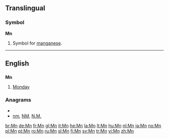 {{also|.mn|MN|mN}}
==Translingual==

===Symbol===
'''Mn'''

# {{element symbol}} Symbol for [[manganese]].

----

==English==

==={{abbreviation}}===
'''Mn'''

# [[Monday]]

===Anagrams===
* {{alphagram|mn}}
* [[nm#English|nm]], [[NM#English|NM]], [[N.M.#English|N.M.]]


[[br:Mn]]
[[de:Mn]]
[[fr:Mn]]
[[gl:Mn]]
[[it:Mn]]
[[he:Mn]]
[[la:Mn]]
[[lt:Mn]]
[[hu:Mn]]
[[nl:Mn]]
[[ja:Mn]]
[[no:Mn]]
[[pl:Mn]]
[[pt:Mn]]
[[ro:Mn]]
[[ru:Mn]]
[[sl:Mn]]
[[fi:Mn]]
[[sv:Mn]]
[[tr:Mn]]
[[vi:Mn]]
[[zh:Mn]]